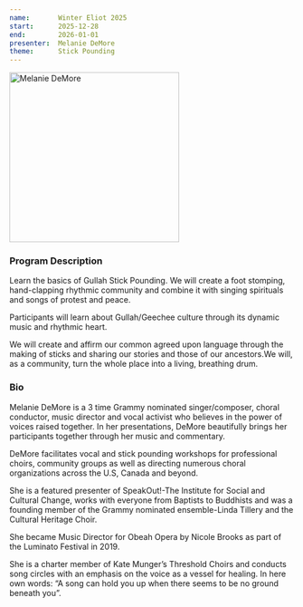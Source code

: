 ```yaml
---
name:       Winter Eliot 2025
start:      2025-12-28
end:        2026-01-01
presenter:  Melanie DeMore
theme:      Stick Pounding
---
```


<Layout camp={frontmatter}>
<img 
    src={photo.src} 
    alt="Melanie DeMore"
    width="300" />

### Program Description

Learn the basics of Gullah Stick Pounding. We will create a foot stomping, hand-clapping rhythmic community and 
combine it with singing spirituals and songs of protest and peace. 

Participants will learn about Gullah/Geechee culture through its dynamic music and rhythmic heart.   

We will create and affirm our common agreed upon language through the making of sticks and sharing our stories 
and those of our ancestors.We will, as a community, turn the whole place into a living, breathing drum.

### Bio

Melanie DeMore is a 3 time Grammy nominated singer/composer, choral conductor, music director and vocal activist 
who believes in the power of voices raised together.  In her presentations, DeMore beautifully brings her 
participants together through her music and commentary.

DeMore facilitates vocal and stick pounding workshops for professional choirs, community groups as well 
as directing numerous choral organizations across the U.S, Canada and beyond.  

She is a featured presenter of SpeakOut!-The Institute for Social and Cultural Change, 
works with everyone from Baptists to Buddhists and was a founding member of the Grammy nominated 
ensemble-Linda Tillery and the Cultural Heritage Choir.  

She became  Music Director for Obeah Opera by Nicole Brooks  as part of the Luminato Festival in 2019. 

She is a charter member of Kate Munger’s Threshold Choirs and conducts song circles with an emphasis on the voice 
as a vessel for healing.  In here own words:  “A song can hold you up when there seems to be no ground beneath you”.

</Layout>